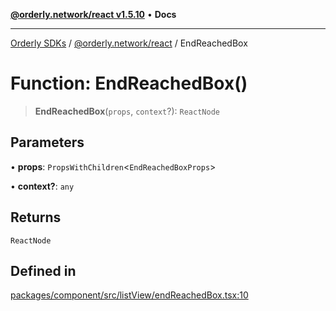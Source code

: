 [**@orderly.network/react v1.5.10**](/sdks/tech-doc/@orderly.network/react/README) • **Docs**

***

[Orderly SDKs](/sdks/tech-doc/packages) / [@orderly.network/react](/sdks/tech-doc/@orderly.network/react/README) / EndReachedBox

# Function: EndReachedBox()

> **EndReachedBox**(`props`, `context`?): `ReactNode`

## Parameters

• **props**: `PropsWithChildren`\<`EndReachedBoxProps`\>

• **context?**: `any`

## Returns

`ReactNode`

## Defined in

[packages/component/src/listView/endReachedBox.tsx:10](https://github.com/OrderlyNetwork/js-sdk/blob/554ae704783e3b83c40bb234a899e8f02987d9b6/packages/component/src/listView/endReachedBox.tsx#L10)
